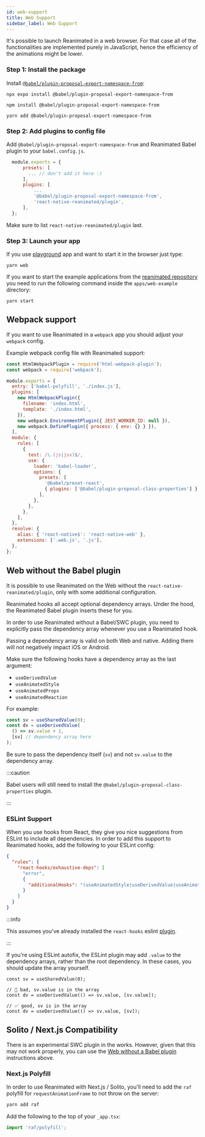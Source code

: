 ```yaml
---
id: web-support
title: Web Support
sidebar_label: Web Support
---
```



It's possible to launch Reanimated in a web browser. For that case all of the functionalities are implemented purely in JavaScript, hence the efficiency of the animations might be lower.

### Step 1: Install the package

Install [`@babel/plugin-proposal-export-namespace-from`](https://babeljs.io/docs/babel-plugin-transform-export-namespace-from):

<Tabs groupId="package-managers">
  <TabItem value="expo" label="EXPO" default>

    npx expo install @babel/plugin-proposal-export-namespace-from

  </TabItem>
  <TabItem value="npm" label="NPM">

    npm install @babel/plugin-proposal-export-namespace-from

  </TabItem>
  <TabItem value="yarn" label="YARN">

    yarn add @babel/plugin-proposal-export-namespace-from

  </TabItem>
</Tabs>

### Step 2: Add plugins to config file

Add `@babel/plugin-proposal-export-namespace-from` and Reanimated Babel plugin to your `babel.config.js`.

```js {7,8}
  module.exports = {
      presets: [
        ... // don't add it here :)
      ],
      plugins: [
          ...
          '@babel/plugin-proposal-export-namespace-from',
          'react-native-reanimated/plugin',
      ],
  };
```

Make sure to list `react-native-reanimated/plugin` last.

### Step 3: Launch your app

If you use
[playground](https://github.com/software-mansion-labs/reanimated-3-playground)
app and want to start it in the browser just type:

```shell
yarn web
```

If you want to start the example applications from the
[reanimated repository](https://github.com/software-mansion/react-native-reanimated)
you need to run the following command inside the `apps/web-example` directory:

```shell
yarn start
```

## Webpack support

If you want to use Reanimated in a `webpack` app you should adjust your `webpack` config.

Example webpack config file with Reanimated support:

```js
const HtmlWebpackPlugin = require('html-webpack-plugin');
const webpack = require('webpack');

module.exports = {
  entry: ['babel-polyfill', './index.js'],
  plugins: [
    new HtmlWebpackPlugin({
      filename: 'index.html',
      template: './index.html',
    }),
    new webpack.EnvironmentPlugin({ JEST_WORKER_ID: null }),
    new webpack.DefinePlugin({ process: { env: {} } }),
  ],
  module: {
    rules: [
      {
        test: /\.(js|jsx)$/,
        use: {
          loader: 'babel-loader',
          options: {
            presets: [
              '@babel/preset-react',
              { plugins: ['@babel/plugin-proposal-class-properties'] },
            ],
          },
        },
      },
    ],
  },
  resolve: {
    alias: { 'react-native$': 'react-native-web' },
    extensions: ['.web.js', '.js'],
  },
};
```

## Web without the Babel plugin

It is possible to use Reanimated on the Web without the `react-native-reanimated/plugin`, only with some additional configuration.

Reanimated hooks all accept optional dependency arrays. Under the hood, the Reanimated Babel plugin inserts these for you.

In order to use Reanimated without a Babel/SWC plugin, you need to explicitly pass the dependency array whenever you use a Reanimated hook.

Passing a dependency array is valid on both Web and native. Adding them will not negatively impact iOS or Android.

Make sure the following hooks have a dependency array as the last argument:

- `useDerivedValue`
- `useAnimatedStyle`
- `useAnimatedProps`
- `useAnimatedReaction`

For example:

```ts
const sv = useSharedValue(0);
const dv = useDerivedValue(
  () => sv.value + 1,
  [sv] // dependency array here
);
```

Be sure to pass the dependency itself (`sv`) and not `sv.value` to the dependency array.

:::caution

Babel users will still need to install the `@babel/plugin-proposal-class-properties` plugin.

:::

### ESLint Support

When you use hooks from React, they give you nice suggestions from ESLint to include all dependencies. In order to add this support to Reanimated hooks, add the following to your ESLint config:

```json
{
  "rules": {
    "react-hooks/exhaustive-deps": [
      "error",
      {
        "additionalHooks": "(useAnimatedStyle|useDerivedValue|useAnimatedProps)"
      }
    ]
  }
}
```

:::info

This assumes you've already installed the `react-hooks` eslint [plugin](https://www.npmjs.com/package/eslint-plugin-react-hooks).

:::

If you're using ESLint autofix, the ESLint plugin may add `.value` to the dependency arrays, rather than the root dependency. In these cases, you should update the array yourself.

```tsx
const sv = useSharedValue(0);

// 🚨 bad, sv.value is in the array
const dv = useDerivedValue(() => sv.value, [sv.value]);

// ✅ good, sv is in the array
const dv = useDerivedValue(() => sv.value, [sv]);
```

## Solito / Next.js Compatibility

There is an experimental SWC plugin in the works. However, given that this may not work properly, you can use the [Web without a Babel plugin](#web-without-a-babel-plugin) instructions above.

### Next.js Polyfill

In order to use Reanimated with Next.js / Solito, you'll need to add the `raf` polyfill for `requestAnimationFrame` to not throw on the server:

```sh
yarn add raf
```

Add the following to the top of your `_app.tsx`:

```ts
import 'raf/polyfill';
```

